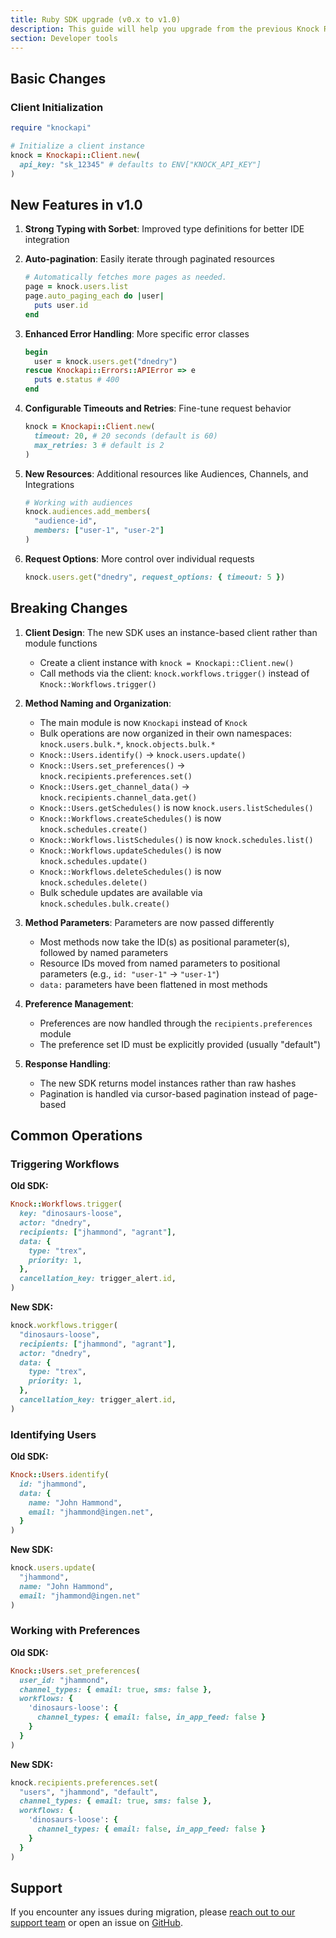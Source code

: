 ```yaml
---
title: Ruby SDK upgrade (v0.x to v1.0)
description: This guide will help you upgrade from the previous Knock Ruby SDK to the new v1.0 Ruby SDK.
section: Developer tools
---
```


## Basic Changes

### Client Initialization

```ruby
require "knockapi"

# Initialize a client instance
knock = Knockapi::Client.new(
  api_key: "sk_12345" # defaults to ENV["KNOCK_API_KEY"]
)
```

## New Features in v1.0

1. **Strong Typing with Sorbet**: Improved type definitions for better IDE integration

2. **Auto-pagination**: Easily iterate through paginated resources

   ```ruby
   # Automatically fetches more pages as needed.
   page = knock.users.list
   page.auto_paging_each do |user|
     puts user.id
   end
   ```

3. **Enhanced Error Handling**: More specific error classes

   ```ruby
   begin
     user = knock.users.get("dnedry")
   rescue Knockapi::Errors::APIError => e
     puts e.status # 400
   end
   ```

4. **Configurable Timeouts and Retries**: Fine-tune request behavior

   ```ruby
   knock = Knockapi::Client.new(
     timeout: 20, # 20 seconds (default is 60)
     max_retries: 3 # default is 2
   )
   ```

5. **New Resources**: Additional resources like Audiences, Channels, and Integrations

   ```ruby
   # Working with audiences
   knock.audiences.add_members(
     "audience-id",
     members: ["user-1", "user-2"]
   )
   ```

6. **Request Options**: More control over individual requests
   ```ruby
   knock.users.get("dnedry", request_options: { timeout: 5 })
   ```

## Breaking Changes

1. **Client Design**: The new SDK uses an instance-based client rather than module functions

   - Create a client instance with `knock = Knockapi::Client.new()`
   - Call methods via the client: `knock.workflows.trigger()` instead of `Knock::Workflows.trigger()`

2. **Method Naming and Organization**:

   - The main module is now `Knockapi` instead of `Knock`
   - Bulk operations are now organized in their own namespaces: `knock.users.bulk.*`, `knock.objects.bulk.*`
   - `Knock::Users.identify()` → `knock.users.update()`
   - `Knock::Users.set_preferences()` → `knock.recipients.preferences.set()`
   - `Knock::Users.get_channel_data()` → `knock.recipients.channel_data.get()`
   - `Knock::Users.getSchedules()` is now `knock.users.listSchedules()`
   - `Knock::Workflows.createSchedules()` is now `knock.schedules.create()`
   - `Knock::Workflows.listSchedules()` is now `knock.schedules.list()`
   - `Knock::Workflows.updateSchedules()` is now `knock.schedules.update()`
   - `Knock::Workflows.deleteSchedules()` is now `knock.schedules.delete()`
   - Bulk schedule updates are available via `knock.schedules.bulk.create()`

3. **Method Parameters**: Parameters are now passed differently

   - Most methods now take the ID(s) as positional parameter(s), followed by named parameters
   - Resource IDs moved from named parameters to positional parameters (e.g., `id: "user-1"` → `"user-1"`)
   - `data:` parameters have been flattened in most methods

4. **Preference Management**:

   - Preferences are now handled through the `recipients.preferences` module
   - The preference set ID must be explicitly provided (usually "default")

5. **Response Handling**:
   - The new SDK returns model instances rather than raw hashes
   - Pagination is handled via cursor-based pagination instead of page-based

## Common Operations

### Triggering Workflows

**Old SDK:**

```ruby
Knock::Workflows.trigger(
  key: "dinosaurs-loose",
  actor: "dnedry",
  recipients: ["jhammond", "agrant"],
  data: {
    type: "trex",
    priority: 1,
  },
  cancellation_key: trigger_alert.id,
)
```

**New SDK:**

```ruby
knock.workflows.trigger(
  "dinosaurs-loose",
  recipients: ["jhammond", "agrant"],
  actor: "dnedry",
  data: {
    type: "trex",
    priority: 1,
  },
  cancellation_key: trigger_alert.id,
)
```

### Identifying Users

**Old SDK:**

```ruby
Knock::Users.identify(
  id: "jhammond",
  data: {
    name: "John Hammond",
    email: "jhammond@ingen.net",
  }
)
```

**New SDK:**

```ruby
knock.users.update(
  "jhammond",
  name: "John Hammond",
  email: "jhammond@ingen.net"
)
```

### Working with Preferences

**Old SDK:**

```ruby
Knock::Users.set_preferences(
  user_id: "jhammond",
  channel_types: { email: true, sms: false },
  workflows: {
    'dinosaurs-loose': {
      channel_types: { email: false, in_app_feed: false }
    }
  }
)
```

**New SDK:**

```ruby
knock.recipients.preferences.set(
  "users", "jhammond", "default",
  channel_types: { email: true, sms: false },
  workflows: {
    'dinosaurs-loose': {
      channel_types: { email: false, in_app_feed: false }
    }
  }
)
```

## Support

If you encounter any issues during migration, please [reach out to our support team](mailto:support@knock.app) or open an issue on [GitHub](https://github.com/knocklabs/knock-ruby/issues).

